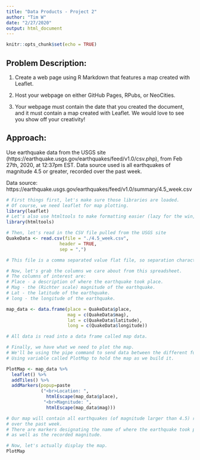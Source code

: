 ---
title: "Data Products - Project 2"
author: "Tim W"
date: "2/27/2020"
output: html_document
---

```{r setup, include=FALSE}
knitr::opts_chunk$set(echo = TRUE)
```

## Problem Description:

1. Create a web page using R Markdown that features a map created with Leaflet.

2. Host your webpage on either GitHub Pages, RPubs, or NeoCities.

3. Your webpage must contain the date that you created the document, and it must contain a map created with Leaflet. We would love to see you show off your creativity! 

## Approach:

Use earthquake data from the USGS site (https://earthquake.usgs.gov/earthquakes/feed/v1.0/csv.php), from Feb 27th, 2020, at 12:37pm EST.  Data source used is all earthquakes of magnitude 4.5 or greater, recorded over the past week.

Data source:  https://earthquake.usgs.gov/earthquakes/feed/v1.0/summary/4.5_week.csv


```{r Load_Libraries}
# First things first, let's make sure those libraries are loaded.
# Of course, we need leaflet for map plotting.
library(leaflet)
# Let's also use htmltools to make formatting easier (lazy for the win, right?)
library(htmltools)
```

```{r Read_Data}
# Then, let's read in the CSV file pulled from the USGS site
QuakeData <- read.csv(file = "./4.5_week.csv", 
                    header = TRUE, 
                    sep = ",")

# This file is a comma separated value flat file, so separation character is a comma.
```

```{r Select_Columns}
# Now, let's grab the columns we care about from this spreadsheet.
# The columns of interest are:
# Place - a description of where the earthquake took place.
# Mag - the (Richter scale) magnitude of the earthquake.
# Lat - the latitude of the earthquake.
# long - the longitude of the earthquake.

map_data <- data.frame(place = QuakeData$place, 
                       mag = c(QuakeData$mag), 
                       lat = c(QuakeData$latitude), 
                       long = c(QuakeData$longitude))

# All data is read into a data frame called map data.
```


```{r Plot_Map}
# Finally, we have what we need to plot the map.
# We'll be using the pipe command to send data between the different functions of Leaflet
# Using variable called PlotMap to hold the map as we build it.

PlotMap <- map_data %>%
  leaflet() %>%
  addTiles() %>%
  addMarkers(popup=paste
             ("<br>Location: ", 
               htmlEscape(map_data$place), 
              "<br>Magnitude: ", 
               htmlEscape(map_data$mag))) 

# Our map will contain all earthquakes (of magnitude larger than 4.5) recorded
# over the past week.
# There are markers designating the name of where the earthquake took place
# as well as the recorded magnitude.

# Now, let's actually display the map.
PlotMap
```
                     
                     
